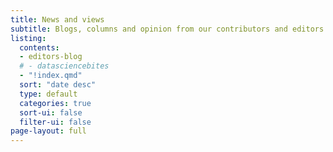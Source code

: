 ```yaml
---
title: News and views
subtitle: Blogs, columns and opinion from our contributors and editors
listing:
  contents: 
  - editors-blog
  # - datasciencebites
  - "!index.qmd"
  sort: "date desc"
  type: default
  categories: true
  sort-ui: false
  filter-ui: false
page-layout: full
---
```


